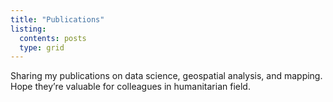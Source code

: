 ```yaml
---
title: "Publications"
listing:
  contents: posts
  type: grid
---
```


<!-- Google tag (gtag.js) -->
<script async src="https://www.googletagmanager.com/gtag/js?id=G-34D8XG2PNV"></script>
<script>
  window.dataLayer = window.dataLayer || [];
  function gtag(){dataLayer.push(arguments);}
  gtag('js', new Date());

  gtag('config', 'G-34D8XG2PNV');
</script>


Sharing my publications on data science, geospatial analysis, and mapping. Hope they're valuable for colleagues in humanitarian field.